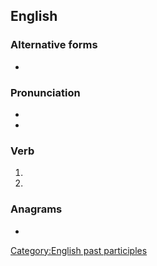 ==English==

===Alternative forms===
* {{l|en|burnt}}

===Pronunciation===
* {{IPA|/ˈbɜː(ɹ)nd/|lang=en}}
* {{audio|En-us-burned.ogg|Audio (US)|lang=en}}

===Verb===
{{head|en|verb form}}

# {{en-simple past of|burn}}
# {{inflection of|burn||past|part|lang=en}}

===Anagrams===
* {{anagrams|en|a=bdenru|Burden|bunder|burden|unbred}}

[[Category:English past participles]]